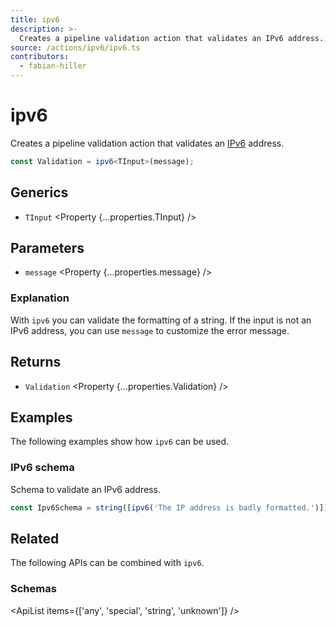 ```yaml
---
title: ipv6
description: >-
  Creates a pipeline validation action that validates an IPv6 address.
source: /actions/ipv6/ipv6.ts
contributors:
  - fabian-hiller
---
```



# ipv6

Creates a pipeline validation action that validates an [IPv6](https://en.wikipedia.org/wiki/IPv6) address.

```ts
const Validation = ipv6<TInput>(message);
```

## Generics

- `TInput` <Property {...properties.TInput} />

## Parameters

- `message` <Property {...properties.message} />

### Explanation

With `ipv6` you can validate the formatting of a string. If the input is not an IPv6 address, you can use `message` to customize the error message.

## Returns

- `Validation` <Property {...properties.Validation} />

## Examples

The following examples show how `ipv6` can be used.

### IPv6 schema

Schema to validate an IPv6 address.

```ts
const Ipv6Schema = string([ipv6('The IP address is badly formatted.')]);
```

## Related

The following APIs can be combined with `ipv6`.

### Schemas

<ApiList items={['any', 'special', 'string', 'unknown']} />
